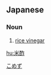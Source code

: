 ==Japanese==
{{ja-kanjitab|こめ|す|k2=ず|yomi=k|r=y}}

===Noun===
{{ja-noun|こめず}}

# [[rice vinegar]]

[[Category:ja:Condiments|こめず]]

[[hu:米酢]]
